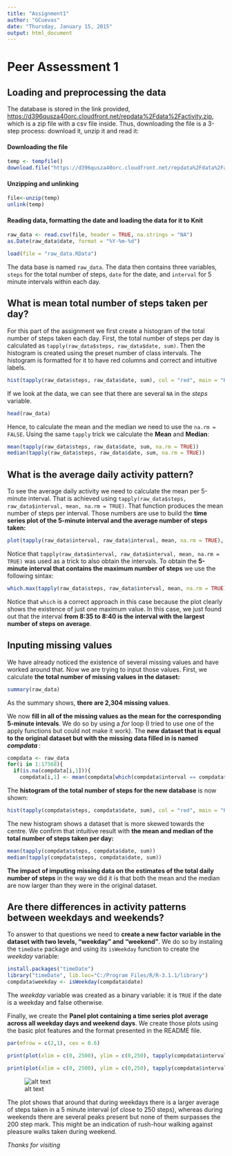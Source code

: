 ```yaml
---
title: "Assignment1"
author: "GCuevas"
date: "Thursday, January 15, 2015"
output: html_document
---
```


Peer Assessment 1
=========================

## Loading and preprocessing the data

The database is stored in the link provided, <https://d396qusza40orc.cloudfront.net/repdata%2Fdata%2Factivity.zip>, which is a zip file with a csv file inside. Thus, downloading the file is a 3-step process: download it, unzip it and read it:

#### Downloading the file
```r
temp <- tempfile()
download.file("https://d396qusza40orc.cloudfront.net/repdata%2Fdata%2Factivity.zip", temp)
```

#### Unzipping and unlinking

```r
file<-unzip(temp)
unlink(temp)
```

#### Reading data, formatting the date and loading the data for it to Knit

```r
raw_data <- read.csv(file, header = TRUE, na.strings = "NA")
as.Date(raw_data$date, format = "%Y-%m-%d")
```
```r
load(file = "raw_data.RData")
```

The data base is named `raw_data`. The data then contains three variables, `steps` for the total number of steps, `date` for the date, and `interval` for 5 minute intervals within each day.


## What is mean total number of steps taken per day?

For this part of the assignment we first create a histogram of the total number of steps taken each day. First, the total number of steps per day is calculated as `tapply(raw_data$steps, raw_data$date, sum)`. Then the histogram is created using the preset number of class intervals. The histogram is formatted for it to have red columns and correct and intuitive labels.

```r
hist(tapply(raw_data$steps, raw_data$date, sum), col = "red", main = "Histogram of total steps per day", xlab = "Number of steps", ylab = "Number of days")
```

If we look at the data, we can see that there are several `NA` in the $steps$ variable.

```r
head(raw_data)
```


Hence, to calculate the mean and the median we need to use the `na.rm = FALSE`. Using the same `tapply` trick we calculate the **Mean** and **Median**:

```r
mean(tapply(raw_data$steps, raw_data$date, sum, na.rm = TRUE))
median(tapply(raw_data$steps, raw_data$date, sum, na.rm = TRUE))
```

## What is the average daily activity pattern?

To see the average daily activity we need to calculate the mean per 5-minute interval. That is achieved using `tapply(raw_data$steps, raw_data$interval, mean, na.rm = TRUE)`. That function produces the mean number of steps per interval. Those numbers are use to build the **time series plot of the 5-minute interval and the average number of steps taken:**

```r
plot(tapply(raw_data$interval, raw_data$interval, mean, na.rm = TRUE), tapply(raw_data$steps, raw_data$interval, mean, na.rm = TRUE), type = "l", ylab = "Average steps per 5 min interval", xlab = "5 min interval")
```

Notice that `tapply(raw_data$interval, raw_data$interval, mean, na.rm = TRUE)` was used as a trick to also obtain the intervals. To obtain the **5-minute interval that contains the maximum number of steps** we use the following sintax:

```r
which.max(tapply(raw_data$steps, raw_data$interval, mean, na.rm = TRUE))
```

Notice that `which` is a correct approach in this case because the plot clearly shows the existence of just one maximum value. In this case, we just found out that the interval **from 8:35 to 8:40 is the interval with the largest number of steps on average**.



## Inputing missing values

We have already noticed the existence of several missing values and have worked around that. Now we are trying to input those values. First, we calculate **the total number of missing values in the dataset:**

```r
summary(raw_data)
```

As the summary shows, **there are 2,304 missing values**.

We now **fill in all of the missing values as the mean for the corresponding 5-minute intevals**. We do so by using a *for* loop (I tried to use one of the apply functions but could not make it work). The **new dataset that is equal to the original dataset but with the missing data filled in is named *compdata* **:

```r
compdata <- raw_data
for(i in 1:17568){
  if(is.na(compdata[i,1])){
    compdata[i,1] <- mean(compdata[which(compdata$interval == compdata$interval[i]),1], na.rm = TRUE)}}
```

The **histogram of the total number of steps for the new database** is now shown:

```r
hist(tapply(compdata$steps, compdata$date, sum), col = "red", main = "Histogram of total steps per day (inputed data)", xlab = "Number of steps", ylab = "Number of days")
```

The new histogram shows a dataset that is more skewed towards the centre. We confirm that intuitive result with **the mean and median of the total number of steps taken per day:**

```r
mean(tapply(compdata$steps, compdata$date, sum))
median(tapply(compdata$steps, compdata$date, sum))
```

**The impact of imputing missing data on the estimates of the total daily number of steps** in the way we did it is that both the mean and the median are now larger than they were in the original dataset.


## Are there differences in activity patterns between weekdays and weekends?

To answer to that questions we need to **create a new factor variable in the dataset with two levels, "weekday" and "weekend"**. We do so by instaling the `timeDate` package and using its `isWeekday` function to create the *weekday* variable:

```r
install.packages("timeDate")
library("timeDate", lib.loc="C:/Program Files/R/R-3.1.1/library")
compdata$weekday <- isWeekday(compdata$date)
```

The *weekday* variable was created as a binary variable: it is `TRUE` if the date is a weekday and false otherwise.

Finally, we create the **Panel plot containing a time series plot average across all weekday days and weekend days**. We create those plots using the basic plot features and the format presented in the README file.

```r
par(mfrow = c(2,1), cex = 0.6)

print(plot(xlim = c(0, 2500), ylim = c(0,250), tapply(compdata$interval[which(compdata$weekday == FALSE)], compdata$interval[which(compdata$weekday == FALSE)], mean, na.rm = TRUE), tapply(compdata$steps[which(compdata$weekday == FALSE)], compdata$interval[which(compdata$weekday == FALSE)], mean, na.rm = TRUE), type = "l", lty = 1, ylab = "Average steps per 5 min interval", xlab = "5 min interval over weekends"))

print(plot(xlim = c(0, 2500), ylim = c(0,250), tapply(compdata$interval[which(compdata$weekday == TRUE)], compdata$interval[which(compdata$weekday == TRUE)], mean, na.rm = TRUE), tapply(compdata$steps[which(compdata$weekday == TRUE)], compdata$interval[which(compdata$weekday == TRUE)], mean, na.rm = TRUE), type = "l", lty = 1, ylab = "Average steps per 5 min interval", xlab = "5 min interval over weekdays"))
```

![alt text](panelplot.png)


The plot shows that around that during weekdays there is a larger average of steps taken in a 5 minute interval (of close to 250 steps), whereas during weekends there are several peaks present but none of them surpasses the 200 step mark. This might be an indication of rush-hour walking against pleasure walks taken during weekend.

*Thanks for visiting*